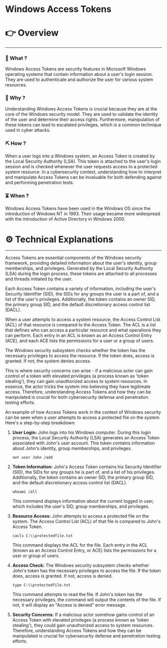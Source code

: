 # Windows Access Tokens


# 👉 Overview

---

### 👀 What ?

Windows Access Tokens are security features in Microsoft Windows operating systems that contain information about a user's login session. They are used to authenticate and authorize the user for various system resources.


### 🧐 Why ?

Understanding Windows Access Tokens is crucial because they are at the core of the Windows security model. They are used to validate the identity of the user and determine their access rights. Furthermore, manipulation of these tokens can lead to escalated privileges, which is a common technique used in cyber attacks.


### ⛏️ How ?

When a user logs into a Windows system, an Access Token is created by the Local Security Authority (LSA). This token is attached to the user's login session and is checked whenever the user requests access to a protected system resource. In a cybersecurity context, understanding how to interpret and manipulate Access Tokens can be invaluable for both defending against and performing penetration tests.


### ⏳ When ?

Windows Access Tokens have been used in the Windows OS since the introduction of Windows NT in 1993. Their usage became more widespread with the introduction of Active Directory in Windows 2000.


# ⚙️ Technical Explanations

---

Access Tokens are essential components of the Windows security framework, providing detailed information about the user's identity, group memberships, and privileges. Generated by the Local Security Authority (LSA) during the login process, these tokens are attached to all processes and threads initiated by the user.

Each Access Token contains a variety of information, including the user's Security Identifier (SID), the SIDs for any groups the user is a part of, and a list of the user's privileges. Additionally, the token contains an owner SID, the primary group SID, and the default discretionary access control list (DACL).

When a user attempts to access a system resource, the Access Control List (ACL) of that resource is compared to the Access Token. The ACL is a list that defines who can access a particular resource and what operations they can perform. Each entry in an ACL is known as an Access Control Entry (ACE), and each ACE lists the permissions for a user or a group of users.

The Windows security subsystem checks whether the token has the necessary privileges to access the resource. If the token does, access is granted. If not, the system denies access.

This is where security concerns can arise - if a malicious actor can gain control of a token with elevated privileges (a process known as 'token stealing'), they can gain unauthorized access to system resources. In essence, the actor tricks the system into believing they have legitimate access. Therefore, understanding Access Tokens and how they can be manipulated is crucial for both cybersecurity defense and penetration testing efforts.

An example of how Access Tokens work in the context of Windows security can be seen when a user attempts to access a protected file on the system. Here's a step-by-step breakdown:

1. **User Login:** John logs into his Windows computer. During this login process, the Local Security Authority (LSA) generates an Access Token associated with John's user account. This token contains information about John's identity, group memberships, and privileges.
    
    ```
    net user John /add
    
    ```
    
2. **Token Information:** John's Access Token contains his Security Identifier (SID), the SIDs for any groups he is part of, and a list of his privileges. Additionally, the token contains an owner SID, the primary group SID, and the default discretionary access control list (DACL).
    
    ```
    whoami /all
    
    ```
    
    This command displays information about the current logged in user, which includes the user's SID, group memberships, and privileges.
    
3. **Resource Access:** John attempts to access a protected file on the system. The Access Control List (ACL) of that file is compared to John's Access Token.
    
    ```
    cacls C:\\protectedfile.txt
    
    ```
    
    This command displays the ACL for the file. Each entry in the ACL (known as an Access Control Entry, or ACE) lists the permissions for a user or group of users.
    
4. **Access Check:** The Windows security subsystem checks whether John's token has the necessary privileges to access the file. If the token does, access is granted. If not, access is denied.
    
    ```
    type C:\\protectedfile.txt
    
    ```
    
    This command attempts to read the file. If John's token has the necessary privileges, the command will output the contents of the file. If not, it will display an "Access is denied" error message.
    
5. **Security Concerns:** If a malicious actor somehow gains control of an Access Token with elevated privileges (a process known as 'token stealing'), they could gain unauthorized access to system resources. Therefore, understanding Access Tokens and how they can be manipulated is crucial for cybersecurity defense and penetration testing efforts.
